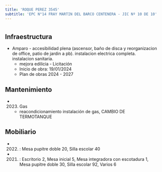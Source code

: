 ```yaml
---
title: 'ROQUE PEREZ 3545'
subtitle: 'EPC N°14 FRAY MARTIN DEL BARCO CENTENERA - JIC Nº 10 DE 10'
---
```


#
## Infraestructura

* Amparo - accesibilidad plena (ascensor, baño de disca y reorganizacion de office, patio de jardin a pb). instalacion electrica completa. instalacion sanitaria. 
    + mejora edilicia - Licitación 
    + Inicio de obra: 19/01/2024 
    + Plan de obras 2024 - 2027 






## Mantenimiento

*  (2023) Gas 
    + reacondicionamiento instalación de gas, CAMBIO DE TERMOTANQUE





## Mobiliario

*  (2022) : Mesa pupitre doble 20, Silla escolar 40 

*  (2021) : Escritorio 2, Mesa inicial 5, Mesa integradora con escotadura 1, Mesa pupitre doble 30, Silla escolar 92, Varios 6 



